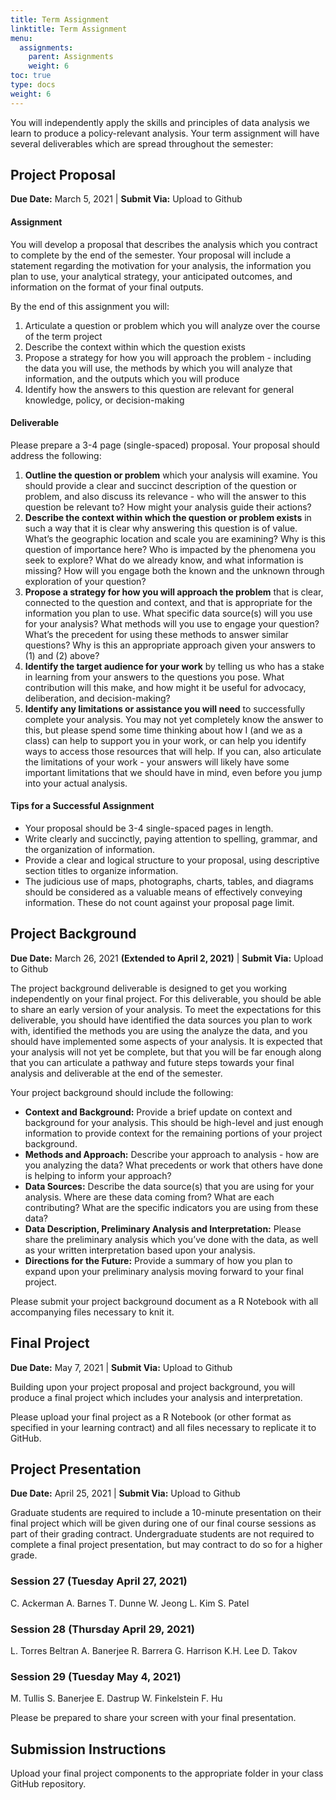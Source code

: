 ```yaml
---
title: Term Assignment
linktitle: Term Assignment
menu:
  assignments:
    parent: Assignments
    weight: 6
toc: true
type: docs
weight: 6
---
```


You will independently apply the skills and principles of data analysis we learn  to produce a policy-relevant analysis. Your term assignment will have several deliverables which are spread throughout the semester:

## Project Proposal
**Due Date:** March 5, 2021 | **Submit Via:** Upload to Github

#### Assignment
You will develop a proposal that describes the analysis which you contract to complete by the end of the semester. Your proposal will include a statement regarding the motivation for your analysis, the information you plan to use, your analytical strategy, your anticipated outcomes, and information on the format of your final outputs.

By the end of this assignment you will:

1.	Articulate a question or problem which you will analyze over the course of the term project
2. Describe the context within which the question exists
3. Propose a strategy for how you will approach the problem - including the data you will use, the methods by which you will analyze that information, and the outputs which you will produce
4. Identify how the answers to this question are relevant for general knowledge, policy, or decision-making

#### Deliverable
Please prepare a 3-4 page (single-spaced) proposal. Your proposal should address the following:

1. **Outline the question or problem** which your analysis will examine. You should provide a clear and succinct description of the question or problem, and also discuss its relevance - who will the answer to this question be relevant to? How might your analysis guide their actions?
2. **Describe the context within which the question or problem exists** in such a way that it is clear why answering this question is of value. What's the geographic location and scale you are examining? Why is this question of importance here? Who is impacted by the phenomena you seek to explore? What do we already know, and what information is missing? How will you engage both the known and the unknown through exploration of your question?
3. **Propose a strategy for how you will approach the problem** that is clear, connected to the question and context, and that is appropriate for the information you plan to use. What specific data source(s) will you use for your analysis? What methods will you use to engage your question? What's the precedent for using these methods to answer similar questions? Why is this an appropriate approach given your answers to (1) and (2) above?
4. **Identify the target audience for your work** by telling us who has a stake in learning from your answers to the questions you pose. What contribution will this make, and how might it be useful for advocacy, deliberation, and decision-making?
5. **Identify any limitations or assistance you will need** to successfully complete your analysis. You may not yet completely know the answer to this, but please spend some time thinking about how I (and we as a class) can help to support you in your work, or can help you identify ways to access those resources that will help. If you can, also articulate the limitations of your work - your answers will likely have some important limitations that we should have in mind, even before you jump into your actual analysis.

#### Tips for a Successful Assignment
- Your proposal should be 3-4 single-spaced pages in length. 
- Write clearly and succinctly, paying attention to spelling, grammar, and the organization of information.
- Provide a clear and logical structure to your proposal, using descriptive section titles to organize information.
- The judicious use of maps, photographs, charts, tables, and diagrams should be considered as a valuable means of effectively conveying information. These do not count against your proposal page limit.

## Project Background
**Due Date:** March 26, 2021 **(Extended to April 2, 2021)** | **Submit Via:** Upload to Github

The project background deliverable is designed to get you working independently on your final project. For this deliverable, you should be able to share an early version of your analysis. To meet the expectations for this deliverable, you should have identified the data sources you plan to work with, identified the methods you are using the analyze the data, and you should have implemented some aspects of your analysis. It is expected that your analysis will not yet be complete, but that you will be far enough along that you can articulate a pathway and future steps towards your final analysis and deliverable at the end of the semester. 

Your project background should include the following:

- **Context and Background:** Provide a brief update on context and background for your analysis. This should be high-level and just enough information to provide context for the remaining portions of your project background.
- **Methods and Approach:** Describe your approach to analysis - how are you analyzing the data? What precedents or work that others have done is helping to inform your approach?
- **Data Sources:** Describe the data source(s) that you are using for your analysis. Where are these data coming from? What are each contributing? What are the specific indicators you are using from these data?
- **Data Description, Preliminary Analysis and Interpretation:** Please share the preliminary analysis which you've done with the data, as well as your written interpretation based upon your analysis.
- **Directions for the Future:** Provide a summary of how you plan to expand upon your preliminary analysis moving forward to your final project.

Please submit your project background document as a R Notebook with all accompanying files necessary to knit it.

## Final Project
**Due Date:** May 7, 2021 | **Submit Via:** Upload to Github

Building upon your project proposal and project background, you will produce a final project which includes your analysis and interpretation.

Please upload your final project as a R Notebook (or other format as specified in your learning contract) and all files necessary to replicate it to GitHub.

## Project Presentation
**Due Date:** April 25, 2021 | **Submit Via:** Upload to Github

Graduate students are required to include a 10-minute presentation on their final project which will be given during one of our final course sessions as part of their grading contract. Undergraduate students are not required to complete a final project presentation, but may contract to do so for a higher grade.

### Session 27 (Tuesday April 27, 2021)

C. Ackerman
A. Barnes
T. Dunne
W. Jeong
L. Kim
S. Patel

### Session 28 (Thursday April 29, 2021)

L. Torres Beltran
A. Banerjee
R. Barrera
G. Harrison
K.H. Lee
D. Takov

### Session 29 (Tuesday May 4, 2021)

M. Tullis
S. Banerjee
E. Dastrup
W. Finkelstein
F. Hu

Please be prepared to share your screen with your final presentation.

## Submission Instructions

Upload your final project components to the appropriate folder in your class GitHub repository.